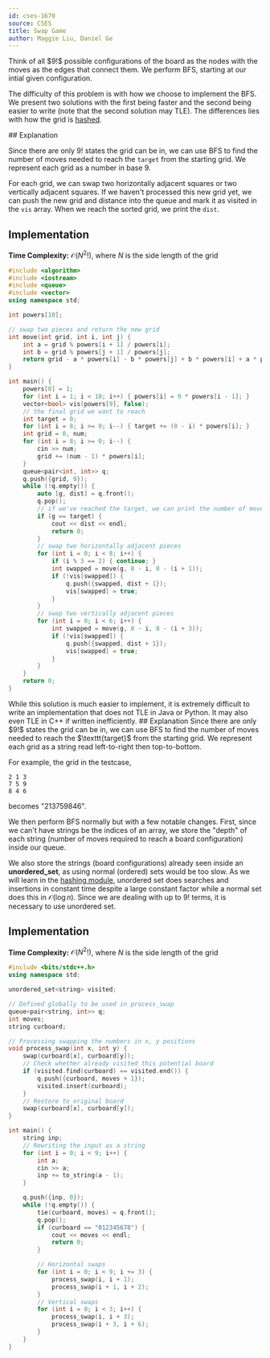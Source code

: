 ```yaml
---
id: cses-1670
source: CSES
title: Swap Game
author: Maggie Liu, Daniel Ge
---
```


<Spoiler title="Hint">
Think of all $9!$ possible configurations of the board as the nodes with the moves
as the edges that connect them. We perform BFS, starting at our intial given
configuration.
</Spoiler>

The difficulty of this problem is with how we choose to implement the BFS. We present
two solutions with the first being faster and the second being easier to write 
(note that the second solution may TLE). The differences lies with how the grid is
[hashed](/gold/string-hashing).

<Spoiler title="Solution 1">
## Explanation

Since there are only $9!$ states the grid can be in, we can use BFS to find the
number of moves needed to reach the $\texttt{target}$ from the starting grid. We
represent each grid as a number in base $9$.

For each grid, we can swap two horizontally adjacent squares or two vertically
adjacent squares. If we haven't processed this new grid yet, we can push the new
grid and distance into the queue and mark it as visited in the $\texttt{vis}$
array. When we reach the sorted grid, we print the $\texttt{dist}$.

## Implementation

**Time Complexity:** $\mathcal{O}(N^2!)$, where $N$ is the side length of the
grid

<LanguageSection>
<CPPSection>

```cpp
#include <algorithm>
#include <iostream>
#include <queue>
#include <vector>
using namespace std;

int powers[10];

// swap two pieces and return the new grid
int move(int grid, int i, int j) {
	int a = grid % powers[i + 1] / powers[i];
	int b = grid % powers[j + 1] / powers[j];
	return grid - a * powers[i] - b * powers[j] + b * powers[i] + a * powers[j];
}

int main() {
	powers[0] = 1;
	for (int i = 1; i < 10; i++) { powers[i] = 9 * powers[i - 1]; }
	vector<bool> vis(powers[9], false);
	// the final grid we want to reach
	int target = 0;
	for (int i = 8; i >= 0; i--) { target += (8 - i) * powers[i]; }
	int grid = 0, num;
	for (int i = 8; i >= 0; i--) {
		cin >> num;
		grid += (num - 1) * powers[i];
	}
	queue<pair<int, int>> q;
	q.push({grid, 0});
	while (!q.empty()) {
		auto [g, dist] = q.front();
		q.pop();
		// if we've reached the target, we can print the number of moves
		if (g == target) {
			cout << dist << endl;
			return 0;
		}
		// swap two horizontally adjacent pieces
		for (int i = 0; i < 8; i++) {
			if (i % 3 == 2) { continue; }
			int swapped = move(g, 8 - i, 8 - (i + 1));
			if (!vis[swapped]) {
				q.push({swapped, dist + 1});
				vis[swapped] = true;
			}
		}
		// swap two vertically adjacent pieces
		for (int i = 0; i < 6; i++) {
			int swapped = move(g, 8 - i, 8 - (i + 3));
			if (!vis[swapped]) {
				q.push({swapped, dist + 1});
				vis[swapped] = true;
			}
		}
	}
	return 0;
}
```

</CPPSection>
</LanguageSection>
</Spoiler>


<Spoiler title="Solution 2">
<Warning>
While this solution is much easier to implement, it is extremely difficult to write an implementation that does not TLE in Java or Python. It may also even TLE in C++ if written inefficiently.
</Warning>
## Explanation
Since there are only $9!$ states the grid can be in, we can use BFS to find the
number of moves needed to reach the $\texttt{target}$ from the starting grid. We
represent each grid as a string read left-to-right then top-to-bottom.

For example, the grid in the testcase,
```
2 1 3
7 5 9
8 4 6
```
becomes "213759846".

We then perform BFS normally but with a few notable changes. First, since we can't have
strings be the indices of an array, we store the "depth" of each string (number of moves required to reach a board configuration) inside our queue.

We also store the strings (board configurations) already seen inside an **unordered_set**, as using normal (ordered) sets would be too slow.
<Info title="Significance of using unordered set">
As we will learn in the [hashing module](/gold/hashmaps), unordered set does searches and insertions in constant time despite a large constant factor while a normal set does this in $\mathcal{O}(\log n)$. Since we are dealing with up to $9!$ terms, it is necessary to use unordered set.
</Info>

## Implementation

**Time Complexity:** $\mathcal{O}(N^2!)$, where $N$ is the side length of the
grid

<LanguageSection>
<CPPSection>

```cpp
#include <bits/stdc++.h>
using namespace std;

unordered_set<string> visited;

// Defined globally to be used in process_swap
queue<pair<string, int>> q;
int moves;
string curboard;

// Processing swapping the numbers in x, y positions
void process_swap(int x, int y) {
	swap(curboard[x], curboard[y]);
	// Check whether already visited this potential board
	if (visited.find(curboard) == visited.end()) {
		q.push({curboard, moves + 1});
		visited.insert(curboard);
	}
	// Restore to original board
	swap(curboard[x], curboard[y]);
}

int main() {
	string inp;
	// Rewriting the input as a string
	for (int i = 0; i < 9; i++) {
		int a;
		cin >> a;
		inp += to_string(a - 1);
	}

	q.push({inp, 0});
	while (!q.empty()) {
		tie(curboard, moves) = q.front();
		q.pop();
		if (curboard == "012345678") {
			cout << moves << endl;
			return 0;
		}

		// Horizontal swaps
		for (int i = 0; i < 9; i += 3) {
			process_swap(i, i + 1);
			process_swap(i + 1, i + 2);
		}
		// Vertical swaps
		for (int i = 0; i < 3; i++) {
			process_swap(i, i + 3);
			process_swap(i + 3, i + 6);
		}
	}
}
```

</CPPSection>
</LanguageSection>
</Spoiler>
